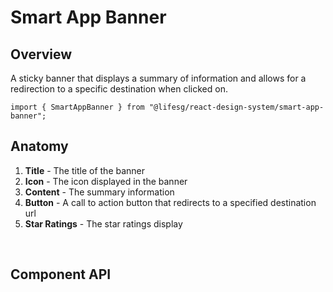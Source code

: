 
<Meta of={SmartAppBannerStories} />

# Smart App Banner

## Overview

A sticky banner that displays a summary of information and allows for a redirection
to a specific destination when clicked on.

```tsx
import { SmartAppBanner } from "@lifesg/react-design-system/smart-app-banner";
```

<Canvas of={SmartAppBannerStories.Default} />

## Anatomy

1. **Title** - The title of the banner
2. **Icon** - The icon displayed in the banner
3. **Content** - The summary information
4. **Button** - A call to action button that redirects to a specified destination url
5. **Star Ratings** - The star ratings display

<br />

## Component API

<PropsTable />
